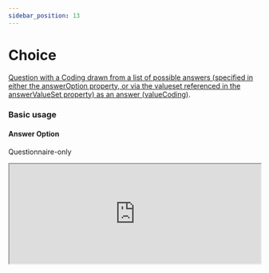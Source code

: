 ```yaml
---
sidebar_position: 13
---
```



# Choice

[Question with a Coding drawn from a list of possible answers (specified in either the answerOption property, or via the valueset referenced in the answerValueSet property) as an answer (valueCoding)](https://hl7.org/fhir/r4/codesystem-item-type.html#item-type-choice).

### Basic usage

#### Answer Option

Questionnaire-only

<IframeContainer storyUrl="https://smartforms.csiro.au/storybook/index.html?path=/story/component-itemtype-choice--choice-answer-option-basic">
  <iframe
    src="https://smartforms.csiro.au/storybook/iframe.html?args=&id=component-itemtype-choice--choice-answer-option-basic"
    width="100%"
    height="200"
  />
</IframeContainer>

With Response

<IframeContainer storyUrl="https://smartforms.csiro.au/storybook/index.html?path=/story/component-itemtype-choice--choice-answer-option-basic-response">
  <iframe
    src="https://smartforms.csiro.au/storybook/iframe.html?args=&id=component-itemtype-choice--choice-answer-option-basic-response"
    width="100%"
    height="200"
  />
</IframeContainer>

:::note

The current answerOption drop-down component doesn't allow the field to be cleared. There are plans to migrate to the same component used for answerValueSet.

:::

#### Answer Value Set

Questionnaire-only

<IframeContainer storyUrl="https://smartforms.csiro.au/storybook/index.html?path=/story/component-itemtype-choice--choice-answer-value-set-basic">
  <iframe
    src="https://smartforms.csiro.au/storybook/iframe.html?args=&id=component-itemtype-choice--choice-answer-value-set-basic"
    width="100%"
    height="270"
  />
</IframeContainer>

With Response

<IframeContainer storyUrl="https://smartforms.csiro.au/storybook/index.html?path=/story/component-itemtype-choice--choice-answer-value-set-basic-response">
  <iframe
    src="https://smartforms.csiro.au/storybook/iframe.html?args=&id=component-itemtype-choice--choice-answer-value-set-basic-response"
    width="100%"
    height="270"
  />
</IframeContainer>

If there are any advanced usage scenarios you'd like to see, feel free to [let us know](https://github.com/aehrc/smart-forms/issues/new).

### SDC Supported extensions

| Code                 | Usage                                                                                                                                                                                                                                                    |
| -------------------- | -------------------------------------------------------------------------------------------------------------------------------------------------------------------------------------------------------------------------------------------------------- |
| variable             | http://hl7.org/fhir/StructureDefinition/variable                                                                                                                                                                                                         |
| answerExpression     | http://hl7.org/fhir/uv/sdc/StructureDefinition/sdc-questionnaire-answerExpression<br/>- Only tested with answerValueSet.                                                                                                                                 |
| initialExpression    | http://hl7.org/fhir/uv/sdc/StructureDefinition/sdc-questionnaire-initialExpression<br/>- InitialExpression should evaluate to a coding value.                                                                                                            |
| calculatedExpression | http://hl7.org/fhir/uv/sdc/StructureDefinition/sdc-questionnaire-calculatedExpression<br/>- CalculatedExpression should evaluate to a coding or valueCoding.code[^1] value.                                                                              |
| enableWhenExpression | http://hl7.org/fhir/uv/sdc/StructureDefinition/sdc-questionnaire-enableWhenExpression                                                                                                                                                                    |
| hidden               | http://hl7.org/fhir/StructureDefinition/questionnaire-hidden                                                                                                                                                                                             |
| itemControl          | http://hl7.org/fhir/StructureDefinition/questionnaire-itemControl<br/>Supports:<br/>- autocomplete<br/>- drop-down<br/>- check-box<br/>- radio-button                                                                                                    |
| choiceOrientation    | http://hl7.org/fhir/StructureDefinition/questionnaire-choiceOrientation<br/>- ChoiceOrientation is only supported on [itemControl](https://hl7.org/fhir/extensions/CodeSystem-questionnaire-item-control.html) "radio-button" and "check-box" extensions |
| required             | item.required                                                                                                                                                                                                                                            |
| repeats              | item.repeats                                                                                                                                                                                                                                             |
| readOnly             | item.readOnly                                                                                                                                                                                                                                            |
| answerOption         | item.answerOption                                                                                                                                                                                                                                        |
| answerValueSet       | item.answerValueSet                                                                                                                                                                                                                                      |
| initial              | item.initial                                                                                                                                                                                                                                             |
| enableWhen           | item.enableWhen                                                                                                                                                                                                                                          |
| enableBehavior       | item.enableBehavior                                                                                                                                                                                                                                      |
| text                 | item.text                                                                                                                                                                                                                                                |

---

[^1]: For calculated expressions, `valueCoding.code` as a fhirpath result is also permitted, as FHIRPath cannot dynamically generated a valueCoding object.
